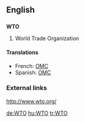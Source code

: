 ==English==
==={{initialism}}===
'''WTO'''

#World Trade Organization

====Translations====
*French: [[OMC]] {{f}}
*Spanish: [[OMC]]

===External links===
http://www.wto.org/

[[de:WTO]]
[[hu:WTO]]
[[tr:WTO]]
